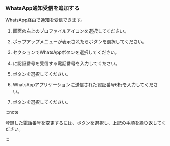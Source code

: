 ### WhatsApp通知受信を追加する

WhatsApp経由で通知を受信できます。

<ImgLang img='set-event-whatsapp-notification.png' desc='WhatsApp'/>

1. 画面の右上のプロファイルアイコンを選択してください。 

2. ポップアップメニューが表示されたら<Cmdname sid="MNU07360" className="uitext" />ボタンを選択してください。 

3. <Cmdname sid="account_user_phone" className="uitext" />セクションで<span class="uitext">WhatsApp</span>ボタンを選択してください。

4. <Cmdname sid="phone" className="uitext" />に認証番号を受信する電話番号を入力してください。

5. <Cmdname sid="BTN06578" className="uitext" />ボタンを選択してください。

6. WhatsAppアプリケーションに送信された認証番号6桁を入力してください。

7. <Cmdname sid="BTN06501" className="uitext" />ボタンを選択してください。

:::note

登録した電話番号を変更するには、<Cmdname sid="BTN06594" className="uitext" />ボタンを選択し、上記の手順を繰り返してください。

:::
